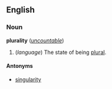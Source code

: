 ==English==
===Noun===
'''plurality''' (''[[uncountable]]'')

#(''language'') The state of being [[plural]].

====Antonyms====
*[[singularity]]